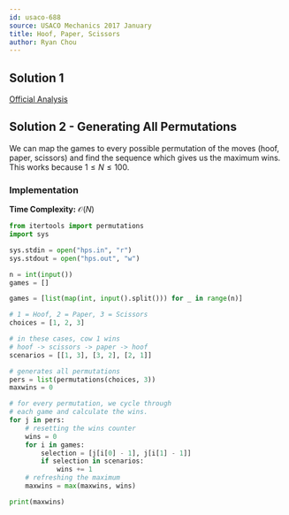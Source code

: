 ```yaml
---
id: usaco-688
source: USACO Mechanics 2017 January
title: Hoof, Paper, Scissors
author: Ryan Chou
---
```


## Solution 1
[Official Analysis](http://www.usaco.org/current/data/sol_hps_mechanics_jan17.html)

## Solution 2 - Generating All Permutations

We can map the games to every possible permutation of the moves (hoof, paper, scissors) and find the sequence which gives us the maximum wins. This works because $1 \leq N \leq 100$.

### Implementation

**Time Complexity:** $\mathcal{O}(N)$

<LanguageSection>
<PySection>

```py
from itertools import permutations
import sys

sys.stdin = open("hps.in", "r")
sys.stdout = open("hps.out", "w")

n = int(input())
games = []

games = [list(map(int, input().split())) for _ in range(n)]

# 1 = Hoof, 2 = Paper, 3 = Scissors
choices = [1, 2, 3]

# in these cases, cow 1 wins
# hoof -> scissors -> paper -> hoof
scenarios = [[1, 3], [3, 2], [2, 1]]

# generates all permutations
pers = list(permutations(choices, 3))
maxwins = 0

# for every permutation, we cycle through
# each game and calculate the wins.
for j in pers:
	# resetting the wins counter
	wins = 0
	for i in games:
		selection = [j[i[0] - 1], j[i[1] - 1]]
		if selection in scenarios:
			wins += 1
	# refreshing the maximum
	maxwins = max(maxwins, wins)

print(maxwins)
```
</PySection>
</LanguageSection>
